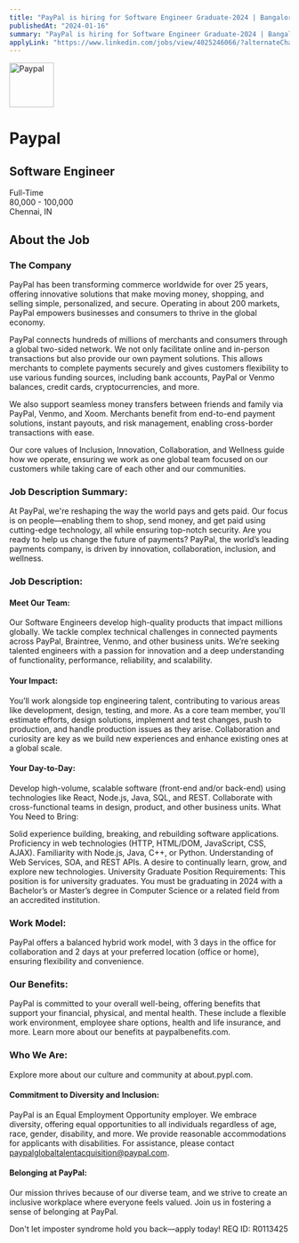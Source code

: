 ```yaml
---
title: "PayPal is hiring for Software Engineer Graduate-2024 | Bangalore"
publishedAt: "2024-01-16"
summary: "PayPal is hiring for Software Engineer Graduate-2024 | Bangalore"
applyLink: "https://www.linkedin.com/jobs/view/4025246066/?alternateChannel=search"
---
```


<div className="grid grid-cols-1 gap-8 items-center">
  <div className="flex items-center gap-4">
    <img
      src="https://www.gravatar.com/avatar/00000000000000000000000000000000?d=retro&f=y"
      width="80"
      height="80"
      alt="Paypal"
      className="rounded-md"
      style={{ aspectRatio: "80/80", objectFit: "cover" }}
    />
    <h1 className="text-2xl font-bold">Paypal</h1>
  </div>
  <div className="grid gap-2">
    <div className="flex items-center gap-2">
      <h2 className="text-xl font-semibold">Software Engineer</h2>
      <span className="px-2 py-1 rounded-md bg-primary text-primary-foreground text-sm font-medium">
        Full-Time
      </span>
    </div>
    <div className="flex items-center gap-4 text-muted-foreground">
      <div>80,000 - 100,000</div>
      <div>
        <LocateIcon className="w-4 h-4 mr-1 inline" />
        Chennai, IN
      </div>
    </div>
  </div>
</div>

## About the Job

### The Company

PayPal has been transforming commerce worldwide for over 25 years, offering innovative solutions that make moving money, shopping, and selling simple, personalized, and secure. Operating in about 200 markets, PayPal empowers businesses and consumers to thrive in the global economy.

PayPal connects hundreds of millions of merchants and consumers through a global two-sided network. We not only facilitate online and in-person transactions but also provide our own payment solutions. This allows merchants to complete payments securely and gives customers flexibility to use various funding sources, including bank accounts, PayPal or Venmo balances, credit cards, cryptocurrencies, and more.

We also support seamless money transfers between friends and family via PayPal, Venmo, and Xoom. Merchants benefit from end-to-end payment solutions, instant payouts, and risk management, enabling cross-border transactions with ease.

Our core values of Inclusion, Innovation, Collaboration, and Wellness guide how we operate, ensuring we work as one global team focused on our customers while taking care of each other and our communities.

### Job Description Summary:

At PayPal, we're reshaping the way the world pays and gets paid. Our focus is on people—enabling them to shop, send money, and get paid using cutting-edge technology, all while ensuring top-notch security. Are you ready to help us change the future of payments? PayPal, the world’s leading payments company, is driven by innovation, collaboration, inclusion, and wellness.

### Job Description:

#### Meet Our Team:

Our Software Engineers develop high-quality products that impact millions globally. We tackle complex technical challenges in connected payments across PayPal, Braintree, Venmo, and other business units. We’re seeking talented engineers with a passion for innovation and a deep understanding of functionality, performance, reliability, and scalability.

#### Your Impact:

You’ll work alongside top engineering talent, contributing to various areas like development, design, testing, and more. As a core team member, you'll estimate efforts, design solutions, implement and test changes, push to production, and handle production issues as they arise. Collaboration and curiosity are key as we build new experiences and enhance existing ones at a global scale.

#### Your Day-to-Day:

Develop high-volume, scalable software (front-end and/or back-end) using technologies like React, Node.js, Java, SQL, and REST.
Collaborate with cross-functional teams in design, product, and other business units.
What You Need to Bring:

Solid experience building, breaking, and rebuilding software applications.
Proficiency in web technologies (HTTP, HTML/DOM, JavaScript, CSS, AJAX).
Familiarity with Node.js, Java, C++, or Python.
Understanding of Web Services, SOA, and REST APIs.
A desire to continually learn, grow, and explore new technologies.
University Graduate Position Requirements:
This position is for university graduates. You must be graduating in 2024 with a Bachelor’s or Master’s degree in Computer Science or a related field from an accredited institution.

### Work Model:
PayPal offers a balanced hybrid work model, with 3 days in the office for collaboration and 2 days at your preferred location (office or home), ensuring flexibility and convenience.

### Our Benefits:
PayPal is committed to your overall well-being, offering benefits that support your financial, physical, and mental health. These include a flexible work environment, employee share options, health and life insurance, and more. Learn more about our benefits at paypalbenefits.com.

### Who We Are:
Explore more about our culture and community at about.pypl.com.

#### Commitment to Diversity and Inclusion:
PayPal is an Equal Employment Opportunity employer. We embrace diversity, offering equal opportunities to all individuals regardless of age, race, gender, disability, and more. We provide reasonable accommodations for applicants with disabilities. For assistance, please contact paypalglobaltalentacquisition@paypal.com.

#### Belonging at PayPal:
Our mission thrives because of our diverse team, and we strive to create an inclusive workplace where everyone feels valued. Join us in fostering a sense of belonging at PayPal.

Don't let imposter syndrome hold you back—apply today!
REQ ID: R0113425